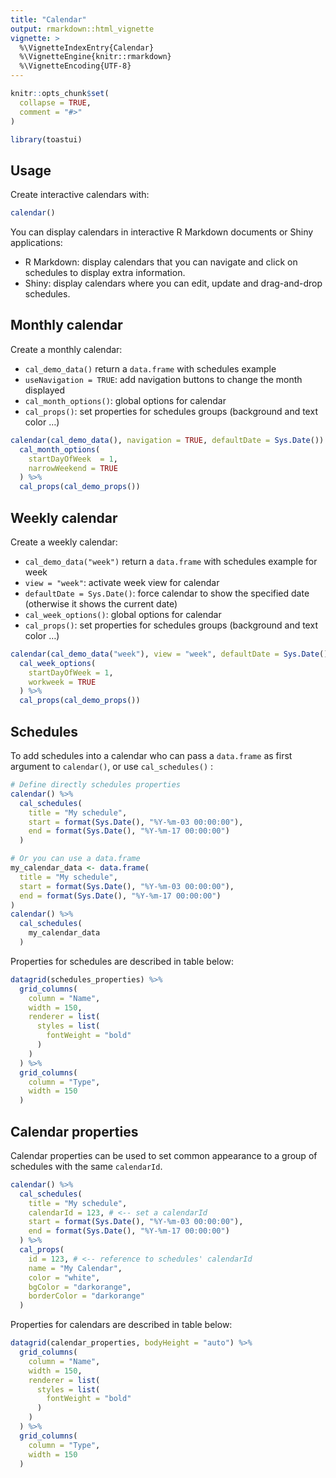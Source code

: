 ```yaml
---
title: "Calendar"
output: rmarkdown::html_vignette
vignette: >
  %\VignetteIndexEntry{Calendar}
  %\VignetteEngine{knitr::rmarkdown}
  %\VignetteEncoding{UTF-8}
---
```


```r
knitr::opts_chunk$set(
  collapse = TRUE,
  comment = "#>"
)
```

```r
library(toastui)
```

<style>
table {
  display: table !important;
}
</style>

## Usage

Create interactive calendars with:

```r
calendar()
```

You can display calendars in interactive R Markdown documents or Shiny applications:

* R Markdown: display calendars that you can navigate and click on schedules to display extra information.
* Shiny: display calendars where you can edit, update and drag-and-drop schedules.


## Monthly calendar

Create a monthly calendar:

* `cal_demo_data()` return a `data.frame` with schedules example
* `useNavigation = TRUE`: add navigation buttons to change the month displayed
* `cal_month_options()`: global options for calendar
* `cal_props()`: set properties for schedules groups (background and text color ...)

```r
calendar(cal_demo_data(), navigation = TRUE, defaultDate = Sys.Date()) %>%
  cal_month_options(
    startDayOfWeek  = 1, 
    narrowWeekend = TRUE
  ) %>% 
  cal_props(cal_demo_props())
```



## Weekly calendar

Create a weekly calendar:

* `cal_demo_data("week")` return a `data.frame` with schedules example for week
* `view = "week"`: activate week view for calendar
* `defaultDate = Sys.Date()`: force calendar to show the specified date (otherwise it shows the current date)
* `cal_week_options()`: global options for calendar
* `cal_props()`: set properties for schedules groups (background and text color ...)

```r
calendar(cal_demo_data("week"), view = "week", defaultDate = Sys.Date()) %>% 
  cal_week_options(
    startDayOfWeek = 1,
    workweek = TRUE
  ) %>% 
  cal_props(cal_demo_props())
```



## Schedules

To add schedules into a calendar who can pass a `data.frame` as first argument to `calendar()`, or use `cal_schedules()` :

```r
# Define directly schedules properties
calendar() %>%
  cal_schedules(
    title = "My schedule",
    start = format(Sys.Date(), "%Y-%m-03 00:00:00"),
    end = format(Sys.Date(), "%Y-%m-17 00:00:00")
  )

# Or you can use a data.frame
my_calendar_data <- data.frame(
  title = "My schedule",
  start = format(Sys.Date(), "%Y-%m-03 00:00:00"),
  end = format(Sys.Date(), "%Y-%m-17 00:00:00")
)
calendar() %>%
  cal_schedules(
    my_calendar_data
  )
```

Properties for schedules are described in table below:

```r
datagrid(schedules_properties) %>% 
  grid_columns(
    column = "Name", 
    width = 150,
    renderer = list(
      styles = list(
        fontWeight = "bold"
      )
    )
  ) %>% 
  grid_columns(
    column = "Type", 
    width = 150
  )
```



## Calendar properties

Calendar properties can be used to set common appearance to a group of schedules with the same `calendarId`. 

```r
calendar() %>%
  cal_schedules(
    title = "My schedule",
    calendarId = 123, # <-- set a calendarId
    start = format(Sys.Date(), "%Y-%m-03 00:00:00"),
    end = format(Sys.Date(), "%Y-%m-17 00:00:00")
  ) %>% 
  cal_props(
    id = 123, # <-- reference to schedules' calendarId
    name = "My Calendar",
    color = "white",
    bgColor = "darkorange",
    borderColor = "darkorange"
  )
```


Properties for calendars are described in table below:

```r
datagrid(calendar_properties, bodyHeight = "auto") %>% 
  grid_columns(
    column = "Name", 
    width = 150,
    renderer = list(
      styles = list(
        fontWeight = "bold"
      )
    )
  ) %>% 
  grid_columns(
    column = "Type", 
    width = 150
  )
```

